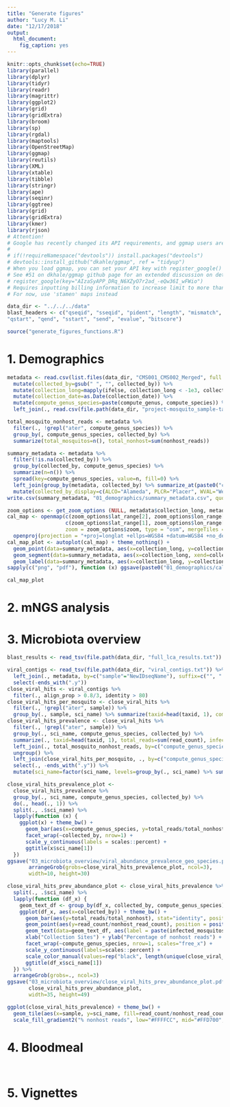 ```yaml
---
title: "Generate figures"
author: "Lucy M. Li"
date: "12/17/2018"
output: 
  html_document:
    fig_caption: yes
---
```




```r
knitr::opts_chunk$set(echo=TRUE)
library(parallel)
library(dplyr)
library(tidyr)
library(readr)
library(magrittr)
library(ggplot2)
library(grid)
library(gridExtra)
library(broom)
library(sp)
library(rgdal)
library(maptools)
library(OpenStreetMap)
library(ggmap)
library(reutils)
library(XML)
library(xtable)
library(tibble)
library(stringr)
library(ape)
library(seqinr)
library(ggtree)
library(grid)
library(gridExtra)
library(kmer)
library(rjson)
# Attention!
# Google has recently changed its API requirements, and ggmap users are now required to provide an API key and enable billing. ggmap itself is outdated on CRAN; we hope to have the new version up on CRAN soon, but until then, here is the workaround:
# 
# if(!requireNamespace("devtools")) install.packages("devtools")
# devtools::install_github("dkahle/ggmap", ref = "tidyup")
# When you load ggmap, you can set your API key with register_google() (see ?register_google for details), but don’t forget to enable the Maps Static API and geocoding API in the Google Cloud Console and enable billing. Also, go to 'Quotas' on Google Cloud and increase the 'Unsigned requests (if URL signing secret is defined) per day' limit
# See #51 on dkhale/ggmap github page for an extended discussion on details.
# register_google(key="AIzaSyAPP_DRq_N6XZyO7r2ad_-eQw36I_wFWio")
# Requires inputting billing information to increase limit to more than 1 request per day
# For now, use 'stamen' maps instead

```

```r
data_dir <- "../../../data"
blast_headers <- c("qseqid", "sseqid", "pident", "length", "mismatch", "gapopen", 
"qstart", "qend", "sstart", "send", "evalue", "bitscore")
```

```r
source("generate_figures_functions.R")
```

# 1. Demographics

```r
metadata <- read.csv(list.files(data_dir, "CMS001_CMS002_Merged", full.names = TRUE), stringsAsFactors = FALSE) %>%
  mutate(collected_by=gsub(" ", "", collected_by)) %>%
  mutate(collection_long=mapply(ifelse, collection_long < -1e3, collection_long/1e7, collection_long)) %>%
  mutate(collection_date=as.Date(collection_date)) %>%
  mutate(compute_genus_species=paste(compute_genus, compute_species)) %>% 
  left_join(., read.csv(file.path(data_dir, "project-mosquito_sample-table.csv")) %>% rename(NewIDseqName=sample_name) %>% select(NewIDseqName, total_reads, nonhost_reads, subsampled_fraction, total_ercc_reads, nucleotide_type))

total_mosquito_nonhost_reads <- metadata %>%
  filter(., !grepl("ater", compute_genus_species)) %>%
  group_by(, compute_genus_species, collected_by) %>%
  summarize(total_mosquitos=n(), total_nonhost=sum(nonhost_reads))

summary_metadata <- metadata %>%
  filter(!is.na(collected_by)) %>%
  group_by(collected_by, compute_genus_species) %>%
  summarize(n=n()) %>%
  spread(key=compute_genus_species, value=n, fill=0) %>%
  left_join(group_by(metadata, collected_by) %>% summarize_at(paste0("collection_", c("lat", "long")), mean, na.rm=TRUE), by="collected_by") %>%
  mutate(collected_by_display=c(ALCO="Alameda", PLCR="Placer", WVAL="West Valley", COAV="Coachella Valley", SAND="San Diego")[collected_by])
write.csv(summary_metadata, "01_demographics/summary_metadata.csv", quote=FALSE, row.names=FALSE)
```

```r
zoom_options <- get_zoom_options (NULL, metadata$collection_long, metadata$collection_lat, multiplier=0.2)
cal_map <- openmap(c(zoom_options$lat_range[2], zoom_options$lon_range[1]),
                   c(zoom_options$lat_range[1], zoom_options$lon_range[2]), 
                   zoom = zoom_options$zoom, type = "osm", mergeTiles = TRUE) %>%
  openproj(projection = "+proj=longlat +ellps=WGS84 +datum=WGS84 +no_defs")
cal_map_plot <- autoplot(cal_map) + theme_nothing() +
  geom_point(data=summary_metadata, aes(x=collection_long, y=collection_lat)) +
  geom_segment(data=summary_metadata, aes(x=collection_long, xend=collection_long, y=collection_lat, yend=collection_lat+0.3), color="grey40") +
  geom_label(data=summary_metadata, aes(x=collection_long, y=collection_lat+0.3, label=collected_by_display), vjust=0)
sapply(c("png", "pdf"), function (x) ggsave(paste0("01_demographics/california_map.", x), cal_map_plot, width=5, height=5)) %>% invisible()
```

```r
cal_map_plot
```

# 2. mNGS analysis

# 3. Microbiota overview

```r
blast_results <- read_tsv(file.path(data_dir, "full_lca_results.txt"))
```


```r
viral_contigs <- read_tsv(file.path(data_dir, "viral_contigs.txt")) %>%
  left_join(., metadata, by=c("sample"="NewIDseqName"), suffix=c("", ".y")) %>%
  select(-ends_with(".y"))
close_viral_hits <- viral_contigs %>%
  filter(., align_prop > 0.8/3, identity > 80)
close_viral_hits_per_mosquito <- close_viral_hits %>%
  filter(., !grepl("ater", sample)) %>%
  group_by(., sample, sci_name) %>% summarize(taxid=head(taxid, 1), compute_genus_species=head(compute_genus_species, 1), collected_by=head(collected_by, 1), read_count=sum(read_count), nonhost_read_count=head(nonhost_reads, 1))
close_viral_hits_prevalence <- close_viral_hits %>%
  filter(., !grepl("ater", sample)) %>%
  group_by(., sci_name, compute_genus_species, collected_by) %>%
  summarize(., taxid=head(taxid, 1), total_reads=sum(read_count), infected_mosquitos=length(unique(sample))) %>%
  left_join(., total_mosquito_nonhost_reads, by=c("compute_genus_species", "collected_by")) %>%
  ungroup() %>%
  left_join(close_viral_hits_per_mosquito, ., by=c("compute_genus_species", "collected_by", "taxid"), suffix=c("", ".y")) %>%
  select(., -ends_with(".y")) %>%
  mutate(sci_name=factor(sci_name, levels=group_by(., sci_name) %>% summarise_at("infected_mosquitos", sum) %>% with(., sci_name[order(infected_mosquitos, decreasing = TRUE)])))

close_viral_hits_prevalence_plot <- 
  close_viral_hits_prevalence %>%
  group_by(., sci_name, compute_genus_species, collected_by) %>%
  do(., head(., 1)) %>%
  split(., .$sci_name) %>%
  lapply(function (x) {
    ggplot(x) + theme_bw() +
      geom_bar(aes(x=compute_genus_species, y=total_reads/total_nonhost), stat="identity") +
      facet_wrap(~collected_by, nrow=1) +
      scale_y_continuous(labels = scales::percent) +
      ggtitle(x$sci_name[1])
  })
ggsave("03_microbiota_overview/viral_abundance_prevalence_geo_species.pdf",
       arrangeGrob(grobs=close_viral_hits_prevalence_plot, ncol=3),
       width=10, height=30)
```



```r
close_viral_hits_prev_abundance_plot <- close_viral_hits_prevalence %>%
  split(., .$sci_name) %>%
  lapply(function (df_x) {
    geom_text_df <- group_by(df_x, collected_by, compute_genus_species)%>%do(., .[which.max(.$read_count/.$nonhost_read_count), ])
    ggplot(df_x, aes(x=collected_by)) + theme_bw() +
      geom_bar(aes(y=total_reads/total_nonhost), stat="identity", position="dodge") +
      geom_point(aes(y=read_count/nonhost_read_count), position = position_dodge(width = 1)) +
      geom_text(data=geom_text_df, aes(label = paste(infected_mosquitos, total_mosquitos, sep="/"), y = max(read_count/nonhost_read_count)*1.05), position = position_dodge(0.9), vjust = 0) +
      xlab("Collection Sites") + ylab("Percentage of nonhost reads") +
      facet_wrap(~compute_genus_species, nrow=1, scales="free_x") +
      scale_y_continuous(labels=scales::percent) +
      scale_color_manual(values=rep("black", length(unique(close_viral_hits_prevalence$collected_by)))) +
      ggtitle(df_x$sci_name[1])
  }) %>%
  arrangeGrob(grobs=., ncol=3)
ggsave("03_microbiota_overview/close_viral_hits_prev_abundance_plot.pdf",
       close_viral_hits_prev_abundance_plot,
       width=35, height=49)
```


```r
ggplot(close_viral_hits_prevalence) + theme_bw() +
  geom_tile(aes(x=sample, y=sci_name, fill=read_count/nonhost_read_count*100)) +
  scale_fill_gradient2("% nonhost reads", low="#FFFFCC", mid="#FFD700", high="#f03b20")
```


# 4. Bloodmeal

```r

```

```r

```



# 5. Vignettes



